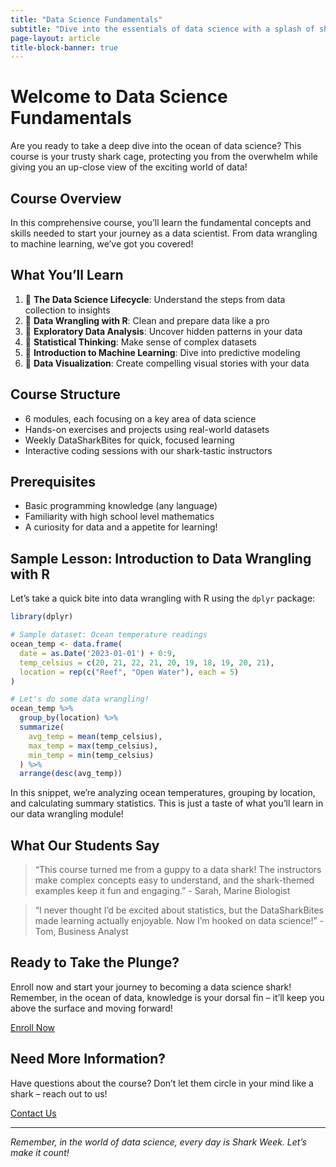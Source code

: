 ```yaml
---
title: "Data Science Fundamentals"
subtitle: "Dive into the essentials of data science with a splash of shark-inspired fun!"
page-layout: article
title-block-banner: true
---
```


# Welcome to Data Science Fundamentals

Are you ready to take a deep dive into the ocean of data science? This course is your trusty shark cage, protecting you from the overwhelm while giving you an up-close view of the exciting world of data!

## Course Overview

In this comprehensive course, you'll learn the fundamental concepts and skills needed to start your journey as a data scientist. From data wrangling to machine learning, we've got you covered!

## What You'll Learn

1. 🦈 **The Data Science Lifecycle**: Understand the steps from data collection to insights
2. 🐠 **Data Wrangling with R**: Clean and prepare data like a pro
3. 🐋 **Exploratory Data Analysis**: Uncover hidden patterns in your data
4. 🦑 **Statistical Thinking**: Make sense of complex datasets
5. 🐬 **Introduction to Machine Learning**: Dive into predictive modeling
6. 🐙 **Data Visualization**: Create compelling visual stories with your data

## Course Structure

- 6 modules, each focusing on a key area of data science
- Hands-on exercises and projects using real-world datasets
- Weekly DataSharkBites for quick, focused learning
- Interactive coding sessions with our shark-tastic instructors

## Prerequisites

- Basic programming knowledge (any language)
- Familiarity with high school level mathematics
- A curiosity for data and a appetite for learning!

## Sample Lesson: Introduction to Data Wrangling with R

Let's take a quick bite into data wrangling with R using the `dplyr` package:

```r
library(dplyr)

# Sample dataset: Ocean temperature readings
ocean_temp <- data.frame(
  date = as.Date('2023-01-01') + 0:9,
  temp_celsius = c(20, 21, 22, 21, 20, 19, 18, 19, 20, 21),
  location = rep(c("Reef", "Open Water"), each = 5)
)

# Let's do some data wrangling!
ocean_temp %>%
  group_by(location) %>%
  summarize(
    avg_temp = mean(temp_celsius),
    max_temp = max(temp_celsius),
    min_temp = min(temp_celsius)
  ) %>%
  arrange(desc(avg_temp))
```

In this snippet, we're analyzing ocean temperatures, grouping by location, and calculating summary statistics. This is just a taste of what you'll learn in our data wrangling module!

## What Our Students Say

> "This course turned me from a guppy to a data shark! The instructors make complex concepts easy to understand, and the shark-themed examples keep it fun and engaging." - Sarah, Marine Biologist

> "I never thought I'd be excited about statistics, but the DataSharkBites made learning actually enjoyable. Now I'm hooked on data science!" - Tom, Business Analyst

## Ready to Take the Plunge?

Enroll now and start your journey to becoming a data science shark! Remember, in the ocean of data, knowledge is your dorsal fin – it'll keep you above the surface and moving forward!

[Enroll Now](#){.btn .btn-primary}

## Need More Information?

Have questions about the course? Don't let them circle in your mind like a shark – reach out to us!

[Contact Us](mailto:courses@thedatashrink.com){.btn .btn-secondary}

---

*Remember, in the world of data science, every day is Shark Week. Let's make it count!*

